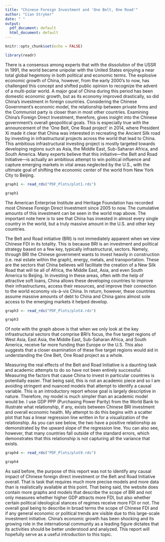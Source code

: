 ```yaml
---
title: "Chinese Foreign Investment and 'One Belt, One Road'"
author: "Cian Stryker"
date: " "
output:
  pdf_document: default
  html_document: default
---
```


```r
knitr::opts_chunk$set(echo = FALSE)

library(readr)
```

There is a consensus among experts that with the dissolution of the USSR in 1991, the world became unipolar with the United States enjoying a near total global hegemony in both political and economic terms. The explosive economic growth of China, however, from the early 2000's to now, has challenged this concept and shifted public opinion to recognize the advent of a multi-polar world. A major goal of China during this period has been domestic economic growth, but as its economy improved drastically, so did China's investment in foreign countries. Considering the Chinese Government's economic model, the relationship between private firms and the Communist party is closer than in most other countries. Examining China's Foreign Direct Investment, therefore, gives insight into the Chinese government's overall geopolitical goals. This is especially true with the announcement of the 'One Belt, One Road project' in 2014, where President Xi made it clear that China was interested in recreating the Ancient Silk road by investing in infrastructural projects across the world that lead to China. This ambitious infrastructural investing project is mostly targeted towards developing regions such as Asia, the Middle East, Sub-Saharan Africa, and South America. Many experts believe that this initiative—the Belt and Road Initiative—is actually an ambitious attempt to win political influence and capture emerging markets in vital areas neglected by the U.S., with the ultimate goal of shifting the economic center of the world from New York City to Beijing. 

\hfill\break
\hfill\break
```r
graph1 <- read_rds("PDF_Plots/plot1.rds")

graph1
```
\hfill\break


The American Enterprise Institute and Heritage Foundation has recorded most Chinese Foreign Direct Investment since 2005 to now. The cumulative amounts of this investment can be seen in the world map above. The important note here is to see that China has invested in almost every single country in the world, but a truly massive amount in the U.S. and other key countries.

The Belt and Road initiative (BRI) is not immediately apparent when we view Chinese FDI in its totality. This is because BRI is an investment and political strategy based on a few key, typically infrastructural, sectors. Namely, through BRI the Chinese government wants to invest heavily in construction (i.e. real estate within the graph), energy, metals, and transportation. These are the sectors that China believes will facilitate the creation of a New Silk Road that will tie all of Africa, the Middle East, Asia, and even South America to Beijing. In investing in these areas, often with the help of attractive soft loans, China allows these developing countries to improve their infrastructures, access their resources, and improve their connection to the world economy vis-à-vis China. In return, however, these countries assume massive amounts of debt to China and China gains almost sole access to the emerging markets it helped develop. 

\hfill\break
```r
graph3 <- read_rds("PDF_Plots/plot4.rds")

graph3
```
\hfill\break



Of note with the graph above is that when we only look at the key infrastructural sectors that comprise BRI's focus, the five target regions of West Asia, East Asia, the Middle East, Sub-Saharan Africa, and South America, receive far more funding than Europe or the U.S. This also suggests that a closer examination of these five target regions would aid in understanding the One Belt, One Road project as a whole. 

Measuring the real effects of the Belt and Road Initiative is a daunting task and academic attempts to do so have not been entirely successful. Measuring the factors that cause China to invest in particular countries is potentially easier. That being said, this is not an academic piece and so I am avoiding stringent and nuanced models that attempt to identify a causal variable. This is an introductory report whose goal is largely descriptive in nature. Therefore, my model is much simpler than an academic model would be. I use GDP PPP (Purchasing Power Parity) from the World Bank to illustrate what relationship, if any, exists between Chinese BRI investment and overall economic health. My attempt to do this begins with a scatter plot that has a linear regression line written in for a visualization of the relationship. As you can see below, the two have a positive relationship as demonstrated by the upward slope of the regression line. You can also see, however, that many countries fall outside of the standard errors, which demonstrates that this relationship is not capturing all the variance that exists.

\hfill\break
```r
graph4 <- read_rds("PDF_Plots/plot9.rds")

graph4
```
\hfill\break

As said before, the purpose of this report was not to identify any causal impact of Chinese foreign direct investment or the Belt and Road Initiative overall. That is task that requires much more precise models and more data than is realistically available at this point.  That being said, the website does contain more graphs and models that describe the scope of BRI and not only measures whether higher GDP attracts more FDI, but also whether certain political ideological stances of regimes receive more FDI or not. The overall goal being to describe in broad terms the scope of Chinese FDI and if any general economic or political trends are visible due to this large-scale investment initiative. China’s economic growth has been shocking and its growing role in the international community as a leading figure dictates that its activities should be better understood and analyzed. This report will hopefully serve as a useful introduction to this topic. 